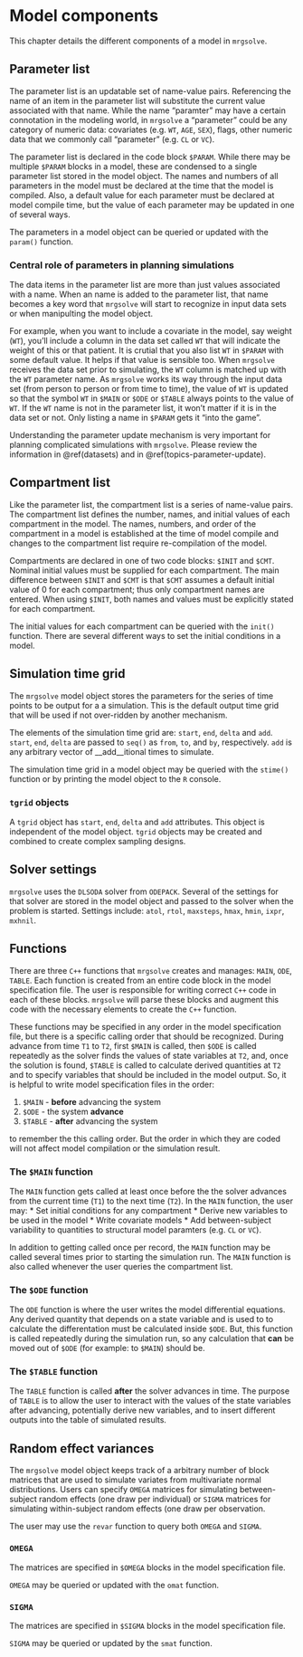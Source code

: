 # Model components

This chapter details the different components of a model in `mrgsolve`.  

## Parameter list {#component-param}

The parameter list is an updatable set of name-value pairs. Referencing the name of an item in the parameter list will substitute the current value associated with that name.  While the name "paramter" may have a certain connotation in the modeling world, in `mrgsolve` a "parameter" could be any category of numeric data: covariates (e.g. `WT`, `AGE`, `SEX`), flags, other numeric data that we commonly call "parameter" (e.g. `CL` or `VC`).  

The parameter list is declared in the code block `$PARAM`.  While there may be multiple `$PARAM` blocks in a model, these are condensed to a single parameter list stored in the model object.  The names and numbers of all parameters in the model must be declared at the time that 
the model is compiled.  Also, a default value for each parameter must 
be declared at model compile time, but the value of each parameter may be updated in one of several ways. 

The parameters in a model object can be queried or updated with the `param()` function.

### Central role of parameters in planning simulations
The data items in the parameter list are more than just values associated with a name.  When an name is added to the parameter list, that name becomes a key word that `mrgsolve` will start to recognize in input data sets or when manipulting the model object.  

For example, when you want to include a covariate in the model, say weight (`WT`), you'll include a column in the data set called `WT` that will indicate the weight of this or that patient.  It is crutial that you also list `WT` in `$PARAM` with some default value.  It helps if that value is sensible too.  When `mrgsolve`
receives the data set prior to simulating, the `WT` column is matched up with the `WT` parameter name.  As `mrgsolve` works its way through the input data set (from person to person or from time to time), the value of `WT` is updated so that the symbol `WT` in `$MAIN` or `$ODE` or `$TABLE` always points to the value of `WT`.  If the `WT` name is not in the parameter list, it won't matter if it is in the data set or not.  Only listing a name in `$PARAM` gets it "into the game".  

Understanding the parameter update mechanism is very important for planning complicated simulations with `mrgsolve`.  Please review the information in \@ref(datasets) and in \@ref(topics-parameter-update).


## Compartment list {#component-init}
Like the parameter list, the compartment list is a series of name-value pairs.  The compartment list defines the number, names, and initial values of each compartment in the model.     The names, numbers, and order of the compartment in a model is established at the time of model compile and changes to the compartment list require re-compilation of the model.  

Compartments are declared in one of two code blocks: `$INIT` and `$CMT`. Nominal initial values must be supplied for each compartment.  The main difference between `$INIT` and `$CMT` is that `$CMT` assumes a default initial value of 0 for each compartment; thus only compartment names are entered.  When using `$INIT`, both names and values must be explicitly stated for each compartment.  

The initial values for each compartment can be queried with the `init()` function.  There are several different ways to set the initial conditions in a model. 

## Simulation time grid {#component-stime}

The `mrgsolve` model object stores the parameters for the series of 
time points to be output for a a simulation.  This is the default output time grid that will be used if not over-ridden by another mechanism.  

The elements of the simulation time grid are: `start`, `end`, `delta` and `add`.  `start`, `end`, `delta` are passed to `seq()` as `from`, `to`, and `by`, respectively. `add` is any arbitrary vector of  __add__itional times to simulate.  

The simulation time grid in a model object may be queried with the `stime()` function or by printing the model object to the `R` console. 


### `tgrid` objects

A `tgrid` object has `start`, `end`, `delta` and `add` attributes.  This object is independent of the model object.  `tgrid` objects may be created and combined to create complex sampling designs.

## Solver settings
`mrgsolve` uses the `DLSODA` solver from `ODEPACK`. Several of the settings for that solver are stored in the model object and passed to the solver when the problem is started.  Settings include: `atol`, `rtol`, `maxsteps`, `hmax`, `hmin`, `ixpr`, `mxhnil`.  

## Functions

There are three `C++` functions that `mrgsolve` creates and manages: `MAIN`, `ODE`, `TABLE`. Each 
function is created from an entire code block in the model specification 
file.  The user is responsible for writing correct `C++` code in each of these blocks.  `mrgsolve` will parse these blocks and augment this code with the necessary elements to create the `C++` function. 

These functions may be specified in any order in the model specification file, but there is a specific calling order that should be recognized.  During advance from time `T1` to `T2`, first `$MAIN` is called, then `$ODE` is called repeatedly as the solver finds the values of state variables at `T2`, and, once the solution is found, `$TABLE` is called to calculate derived quantities at `T2` and to specify variables that should be included in the model output.  So, it is helpful to write model specification files in the order:

1. `$MAIN`  - __before__ advancing the system
2. `$ODE`   - the system __advance__
3. `$TABLE` - __after__ advancing the system

to remember the this calling order.  But the order in which they are coded will not affect model compilation or the simulation result. 

### The `$MAIN` function

The `MAIN` function gets called at least once before the the solver advances from the current time (`T1`) to the next time (`T2`).  In the `MAIN` function, the user may:
* Set initial conditions for any compartment
* Derive new variables to be used in the model
* Write covariate models
* Add between-subject variability to quantities to structural model paramters (e.g. `CL` or `VC`).  

In addition to getting called once per record, the `MAIN` function may be called several times prior to starting the simulation run.  The `MAIN` function is also called whenever the user queries the compartment list. 

### The `$ODE` function

The `ODE` function is where the user writes the model differential equations.  Any derived quantity that depends on a state variable and is used to to calculate the differentation must be calculated inside `$ODE`.  But, this function is called repeatedly during the simulation run, so any calculation that __can__ be moved out of `$ODE` (for example: to `$MAIN`) should be.  

### The `$TABLE` function
The `TABLE` function is called __after__ the solver advances in time.  The purpose of `TABLE` is to allow the user to interact with the values of the state variables after advancing, potentially derive new variables, and to insert different outputs into the table of simulated results. 

## Random effect variances
The `mrgsolve` model object keeps track of a arbitrary number of block matrices that are used to simulate variates from multivariate normal distributions.  Users can specify `OMEGA` matrices for simulating between-subject random effects (one draw per individual) or `SIGMA` matrices for simulating within-subject random effects (one draw per observation.  

The user may use the `revar` function to query both `OMEGA` and `SIGMA`.

### `OMEGA`
The matrices are specified in `$OMEGA` blocks in the model specification file. 

`OMEGA` may be queried or updated with the `omat` function. 

### `SIGMA`
The matrices are specified in `$SIGMA` blocks in the model specification file.  

`SIGMA` may be queried or updated by the `smat` function. 

